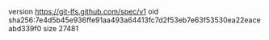 version https://git-lfs.github.com/spec/v1
oid sha256:7e4d5b45e936ffe91aa493a64413fc7d2f53eb7e63f53530ea22eaceabd339f0
size 27481
